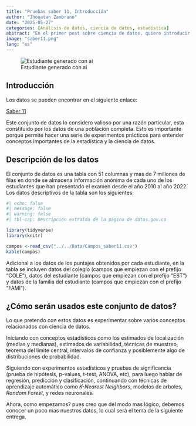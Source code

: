 ```yaml
---
title: "Pruebas saber 11, Introducción"
author: "Jhonatan Zambrano"
date: "2025-05-27"
categories: [Análisis de datos, ciencia de datos, estadística]
abstract: "En el primer post sobre ciencia de datos, quiero introducir un conjunto de datos que considero realmente valioso, los resultados de las pruebas Saber 11 durante varios años en Colombia."
image: "saber11.png"
lang: "es"
---
```


![Estudiante generado con ai](saber11.png)


## Introducción

Los datos se pueden encontrar en el siguiente enlace:

[Saber 11](https://www.datos.gov.co/Educaci-n/Resultados-nicos-Saber-11/kgxf-xxbe/data_preview)

Este conjunto de datos lo considero valioso por una razón particular, esta constituido por los datos de una población completa. Esto es importante porque permite hacer una serie de experimentos prácticos para entender conceptos importantes de la estadística y la ciencia de datos.

## Descripción de los datos

El conjunto de datos es una tabla con 51 columnas y mas de 7 millones de filas en donde se almacena información anónima de cada uno de los estudiantes que han presentado el examen desde el año 2010 al año 2022. Los datos descriptivos de la tabla son los siguientes:

```r
#| echo: false
#| message: false
#| warning: false
#| tbl-cap: Descripción extraída de la página de datos.gov.co

library(tidyverse)
library(knitr)

campos <-read_csv("../../Data/Campos_saber11.csv")
kable(campos)

```

Adicional a los datos de los puntajes obtenidos por cada estudiante, en la tabla se incluyen datos del colegio (campos que empiezan con el prefijo "COLE"), datos del estudiante (campos que empiezan con el prefijo "EST") y datos de la familia del estudiante (campos que empiezan con el prefijo "FAMI").

## ¿Cómo serán usados este conjunto de datos?

Lo que pretendo con estos datos es experimentar sobre varios conceptos relacionados con ciencia de datos. 

Iniciando con conceptos estadísticos como los estimados de localización (medias y medianas), estimados de variabilidad, técnicas de muestreo, teorema del limite central, intervalos de confianza y posiblemente algo de distribuciones de probabilidad.

Siguiendo con experimentos estadísticos y pruebas de significancia (prueba de hipótesis, p-values, t-test, ANOVA, etc), para luego hablar de regresión, predicción y clasificación, continuando con técnicas de aprendizaje automático como *K-Nearest Neighbors*, modelos de arboles, *Random Forest*,  y redes neuronales.

Ahora, como empezamos? pues creo que del modo mas lógico, debemos conocer un poco mas nuestros datos, lo cual será el tema de la siguiente entrega.
